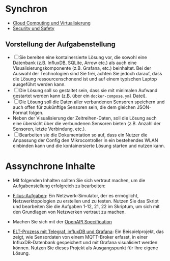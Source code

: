 # Synchron

- [Cloud Computing und Virtualisierung](https://jhumci.github.io/2023_WiSe_IoT2/IoT_7_Cloud/#)
- [Security und Safety](https://jhumci.github.io/2023_WiSe_IoT2/IoT_6_SecuritySafety/)

## Vorstellung der Aufgabenstellung

- [ ] Sie bereiten eine kontainersierte Lösung vor, die sowohl eine Datenbank (z.B. InfluxDB, SQLite, Arrow etc.) als auch eine Visualisierungskomponente (z.B. Grafana, etc.) beinhaltet. Bei der Auswahl der Technologien sind Sie frei, achten Sie jedoch darauf, dass die Lösung ressourcenschonend ist und auf einem typischen Laptop ausgeführt werden kann.
- [ ] Die Lösung soll so gestaltet sein, dass sie mit minimalen Aufwand gestartet werden kann (z.B. über ein `docker-compose.yml` Datei).
- [ ] Die Lösung soll die Daten aller verbundenen Sensoren speichern und auch offen für zukünftige Sensoren sein, die dem gleichen JSON-Format folgen.
- Neben der Visualisierung der Zeitreihen-Daten, soll die Lösung auch eine übersicht über die verbundenen Sensoren bieten (z.B. Anzahl der Sensoren, letzte Verbindung, etc.).
- [ ] Bearbeiten sie die Dokumentation so auf, dass ein Nutzer die Anpassung der Config den Mikrocontroller in ein bestehendes WLAN einbinden kann und die kontainersierte Lösung starten und nutzen kann.

# Assynchrone Inhalte


- Mit folgenden Inhalten sollten Sie sich vertraut machen, um die Aufgabenstellung erfolgreich zu bearbeiten:

- [Filius-Aufgaben](https://jhumci.github.io/2024_SoSe_IoT1/IoT_5_Netzwerke_Aufgaben/): Ein Netzwerk-Simulator, der es ermöglicht, Netzwerktopologien zu erstellen und zu testen. Nutzen Sie das Skript und bearbeiten Sie die Aufgaben 1-12, 21, 22 im Skriptum, um sich mit den Grundlagen von Netzwerken vertraut zu machen.
- Machen Sie sich mit der [OpenAPI Specification](https://de.wikipedia.org/wiki/OpenAPI)
- [ELT-Prozess mit Telegraf, influxDB und Grafana](https://github.com/jhumci/docker_iot): Ein Beispielprojekt, das zeigt, wie Sensordaten von einem MQTT-Broker erfasst, in einer InfluxDB-Datenbank gespeichert und mit Grafana visualisiert werden können. Nutzen Sie dieses Projekt als Ausgangspunkt für Ihre eigene Lösung.
